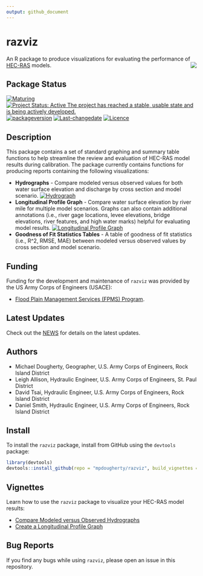 ```yaml
---
output: github_document
---
```

<!-- README.md is generated from README.Rmd. Please edit that file -->

# razviz {#razviz}
An R package to produce visualizations for evaluating the performance of  [HEC-RAS](https://www.hec.usace.army.mil/software/hec-ras) models. <img src="man/figures/HDQLO-03_h120.jpg" align="right" />

## Package Status
[![Maturing](https://img.shields.io/badge/lifecycle-maturing-blue.svg)](https://www.tidyverse.org/lifecycle)
[![Project Status: Active The project has reached a stable, usable state and is being actively developed.](https://www.repostatus.org/badges/latest/active.svg)](https://www.repostatus.org/#active)
[![packageversion](https://img.shields.io/badge/Package%20version-0.0.3-orange.svg?style=flat-square)](commits/master)
[![Last-changedate](https://img.shields.io/badge/last%20change-`r gsub('-', '--', Sys.Date())`-yellowgreen.svg)](/commits/master)
[![Licence](https://img.shields.io/badge/licence-CC0-blue.svg)](http://choosealicense.com/licenses/cc0-1.0/)

## Description
This package contains a set of standard graphing and summary table functions to help streamline the review and evaluation of HEC-RAS model results during calibration. The package currently contains functions for producing reports containing the following visualizations:

* **Hydrographs** - Compare modeled versus observed values for both water surface elevation and discharge by cross section and model scenario. 
[![Hydrograph](man/figures/hydrograph.png)](https://mpdougherty.github.io/razviz/doc/Hydrograph_Plot_Report.pdf)
* **Longitudinal Profile Graph** - Compare water surface elevation by river mile for multiple model scenarios. Graphs can also contain additional annotations (i.e., river gage locations, levee elevations, bridge elevations, river features, and high water marks) helpful for evaluating model results. 
[![Longitudinal Profile Graph](man/figures/longitudinal_profile_w_1200.png)](https://mpdougherty.github.io/razviz/doc/Longitudinal_Profile_Report.pdf)
* **Goodness of Fit Statistics Tables** - A table of goodness of fit statistics (i.e., R^2, RMSE, MAE) between modeled versus observed values by cross section and model scenario. 

## Funding
Funding for the development and maintenance of `razviz` was provided by the US Army 
Corps of Engineers (USACE): 

* [Flood Plain Management Services (FPMS) Program](https://www.mvr.usace.army.mil/Business-With-Us/Outreach-Customer-Service/Floodplain-Management-Services/). 

## Latest Updates
Check out the [NEWS](NEWS.md) for details on the latest updates. 

## Authors
* Michael Dougherty, Geographer, U.S. Army Corps of Engineers, Rock Island District
* Leigh Allison, Hydraulic Engineer, U.S. Army Corps of Engineers, St. Paul District
* David Tsai, Hydraulic Engineer, U.S. Army Corps of Engineers, Rock Island District
* Daniel Smith, Hydraulic Engineer, U.S. Army Corps of Engineers, Rock Island District

## Install
To install the `razviz` package, install from GitHub using the `devtools` package:

```r
library(devtools)
devtools::install_github(repo = "mpdougherty/razviz", build_vignettes = TRUE)
```

## Vignettes
Learn how to use the `razviz` package to visualize your HEC-RAS model results:

* [Compare Modeled versus Observed Hydrographs](https://mpdougherty.github.io/razviz/doc/hydrographs.html)
* [Create a Longitudinal Profile Graph](https://mpdougherty.github.io/razviz/doc/longitudinal_profile.html)

## Bug Reports
If you find any bugs while using `razviz`, please open an issue in this repository. 
